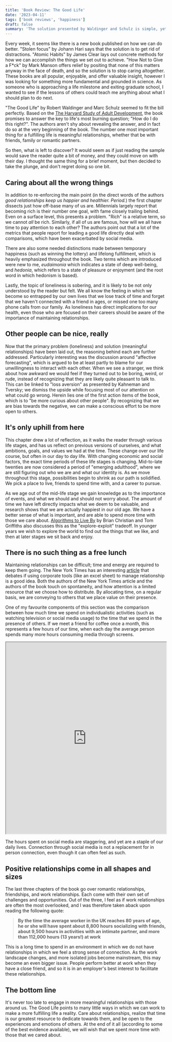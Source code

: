 ```yaml
---
title: 'Book Review: The Good Life'
date: '2023-04-11'
tags: ['book reviews', 'happiness']
draft: false
summary: 'The solution presented by Waldinger and Schulz is simple, yet all too easy to forget.'
---
```


Every week, it seems like there is a new book published on how we can do better. "Stolen focus" by Johann Hari says that the solution is to get rid of distractions. "Atomic Habits" by James Clear lays out concrete methods for how we can accomplish the things we set out to achieve. "How Not to Give a F\*ck" by Mark Manson offers relief by positing that none of this matters anyway in the face of death, and so the solution is to stop caring altogether. These books are all popular, enjoyable, and offer valuable insight, however I was looking for something more fundamental and grounded in science. As someone who is approaching a life milestone and exiting graduate school, I wanted to see if the lessons of others could teach me anything about what I should plan to do next.

"The Good Life" by Robert Waldinger and Marc Schulz seemed to fit the bill perfectly. Based on the [The Harvard Study of Adult Development](https://www.lifespanresearch.org/harvard-study/), the book promises to answer the key to life's most burning question; "How do I do this right?". The authors aren't shy about revealing the answer, and in fact do so at the very beginning of the book. The number one most important thing for a fulfilling life is meaningful relationships, whether that be with friends, family or romantic partners.

So then, what is left to discover? It would seem as if just reading the sample would save the reader quite a bit of money, and they could move on with their day. I thought the same thing for a brief moment, but then decided to take the plunge, and don't regret doing so one bit.

## Caring about all the wrong things

In addition to re-enforcing the main point (in the direct words of the authors _good relationships keep us happier and healthier. Period._) the first chapter dissects just how off-base many of us are. Millennials largely report that becoming rich is their number one goal, with fame closely trailing behind. Even on a surface level, this presents a problem. "Rich" is a relative term, so we cannot _all_ be rich. Similarly, if all of us are famous, how will we all have time to pay attention to each other? The authors point out that a lot of the metrics that people report for leading a good life directly deal with comparisons, which have been exacerbated by social media.

There are also some needed distinctions made between temporary happiness (such as winning the lottery) and lifelong fulfillment, which is heavily emphasized throughout the book. Two terms which are introduced were new to me, _eudaimonia_ which indicates a state of deep well-being, and _hedonia_, which refers to a state of pleasure or enjoyment (and the root word in which hedonism is based).

Lastly, the topic of loneliness is sobering, and it is likely to be not only understood by the reader but felt. We all know the feeling in which we become so entrapped by our own lives that we lose track of time and forget that we haven't connected with a friend in ages, or missed one too many phone calls from our family. As loneliness has direct implications for our health, even those who are focused on their careers should be aware of the importance of maintaining relationships.

## Other people can be nice, really

Now that the primary problem (loneliness) and solution (meaningful relationships) have been laid out, the reasoning behind each are further addressed. Particularly interesting was the discussion around "affective forecasting", which is argued to be at least partly to blame for our unwillingness to interact with each other. When we see a stranger, we think about how awkward we would feel if they turned out to be boring, weird, or rude, instead of recognizing that they are likely quite pleasant to talk to. This can be linked to "loss aversion" as presented by Kahneman and Tversky; we dismiss the upside while focusing most of our attention on what could go wrong. Herein lies one of the first action items of the book, which is to "be more curious about other people". By recognizing that we are bias towards the negative, we can make a conscious effort to be more open to others.

## It's only uphill from here

This chapter drew a lot of reflection, as it walks the reader through various life stages, and has us reflect on previous versions of ourselves, and what ambitions, goals, and values we had at the time. These change over our life course, but often in our day to day life. With changing economic and social factors, the exact time periods of these life stages is changing. Mid-to-late twenties are now considered a period of "emerging adulthood", where we are still figuring out who we are and what our identity is. As we move throughout this stage, possibilities begin to shrink as our path is solidified. We pick a place to live, friends to spend time with, and a career to pursue.

As we age out of the mid-life stage we gain knowledge as to the importance of events, and what we should and should not worry about. The amount of time we have left directly impacts what we deem to be valuable, and research shows that we are actually happiest in our old age. We have a better sense of what is important, and are able to spend more time with those we care about. [Algorithms to Live By](https://algorithmstoliveby.com/) by Brian Christian and Tom Griffiths also discusses this as the "explore-exploit" tradeoff. In younger years we wish to explore the world to find out the things that we like, and then at later stages we sit back and enjoy.

## There is no such thing as a free lunch

Maintaining relationships can be difficult; time and energy are required to keep them going. The New York Times has an interesting [article](https://www.nytimes.com/2023/04/04/style/personal-lives-calendars-spreadsheets.html) that debates if using corporate tools (like an excel sheet) to manage relationship is a good idea. Both the authors of the New York Times article and the authors of the book touch on spontaneity, and how attention is a limited resource that we choose how to distribute. By allocating time, on a regular basis, we are conveying to others that we place value on their presence.

One of my favourite components of this section was the comparison between how much time we spend on individualistic activities (such as watching television or social media usage) to the time that we spend in the presence of others. If we meet a friend for coffee once a month, this represents a few hours of our time, when each day the average person spends many more hours consuming media through screens.

<iframe
  src="https://ourworldindata.org/grapher/daily-hours-spent-with-digital-media-per-adult-user"
  width="100%"
  height="600px"
></iframe>

The hours spent on social media are staggering, and yet are a staple of our daily lives. Connection through social media is not a replacement for in person connection, even though it can often feel as such.

## Positive relationships come in all shapes and sizes

The last three chapters of the book go over romantic relationships, friendships, and work relationships. Each come with their own set of challenges and opportunities. Out of the three, I feel as if work relationships are often the most overlooked, and I was therefore taken aback upon reading the following quote:

<blockquote>
  <strong>
    By the time the average worker in the UK reaches 80 years of age, he or she will have spent
    about 8,800 hours socializing with friends, about 9,500 hours in activities with an intimate
    partner, and more than 112,000 hours (13 years!) at work
  </strong>
</blockquote>

This is a long time to spend in an environment in which we do not have relationships
in which we feel a strong sense of connection. As the work landscape changes, and
more isolated jobs become mainstream, this may become an even bigger issue. People
perform better at work when they have a close friend, and so it is in an employer's
best interest to facilitate these relationships.

## The bottom line

It's never too late to engage in more meaningful relationships with those around us. The Good Life points to many little ways in which we can work to make a more fulfilling life a reality. Care about relationships, realize that time is our greatest resource to dedicate towards them, and be open to the experiences and emotions of others. At the end of it all (according to some of the best evidence available), we will wish that we spent more time with those that we cared about.
